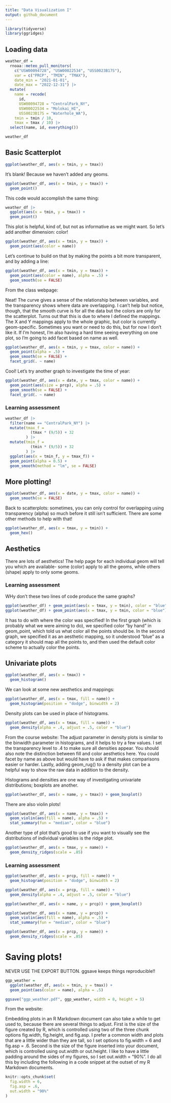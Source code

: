 ```yaml
---
title: "Data Visualization I"
output: github_document
---
```


```r
library(tidyverse)
library(ggridges)
```

## Loading data

```r
weather_df = 
  rnoaa::meteo_pull_monitors(
    c("USW00094728", "USW00022534", "USS0023B17S"),
    var = c("PRCP", "TMIN", "TMAX"), 
    date_min = "2021-01-01",
    date_max = "2022-12-31") |>
  mutate(
    name = recode(
      id, 
      USW00094728 = "CentralPark_NY", 
      USW00022534 = "Molokai_HI",
      USS0023B17S = "Waterhole_WA"),
    tmin = tmin / 10,
    tmax = tmax / 10) |>
  select(name, id, everything())

weather_df
```


## Basic Scatterplot

```r
ggplot(weather_df, aes(x = tmin, y = tmax))
```

It's blank! Because we haven't added any geoms.

```r
ggplot(weather_df, aes(x = tmin, y = tmax)) +
  geom_point()
```

This code would accomplish the same thing:

```r
weather_df |>
  ggplot(aes(x = tmin, y = tmax)) + 
  geom_point()
```

This plot is helpful, kind of, but not as informative as we might want. So let's add another dimension: color! 

```r
ggplot(weather_df, aes(x = tmin, y = tmax)) + 
  geom_point(aes(color = name))
```

Let's continue to build on that by making the points a bit more transparent, and by adding a line:
```r
ggplot(weather_df, aes(x = tmin, y = tmax)) + 
  geom_point(aes(color = name), alpha = .5) +
  geom_smooth(se = FALSE)
```
 
From the class webpage: 

Neat! The curve gives a sense of the relationship between variables, and the transparency shows where data are overlapping. I can’t help but notice, though, that the smooth curve is for all the data but the colors are only for the scatterplot. Turns out that this is due to where I defined the mappings. The X and Y mappings apply to the whole graphic, but color is currently geom-specific. Sometimes you want or need to do this, but for now I don’t like it. If I’m honest, I’m also having a hard time seeing everything on one plot, so I’m going to add facet based on name as well.

```r
ggplot(weather_df, aes(x = tmin, y = tmax, color = name)) + 
  geom_point(alpha = .5) +
  geom_smooth(se = FALSE) + 
  facet_grid(. ~ name)
```

Cool! Let's try another graph to investigate the time of year:

```r
ggplot(weather_df, aes(x = date, y = tmax, color = name)) + 
  geom_point(aes(size = prcp), alpha = .5) +
  geom_smooth(se = FALSE) + 
  facet_grid(. ~ name)
```

### Learning assessment

```r
weather_df |> 
  filter(name == "CentralPark_NY") |> 
  mutate(tmax_f = 
           (tmax * (9/5)) + 32
         ) |> 
  mutate(tmin_f = 
           (tmin * (9/5)) + 32
         ) |> 
  ggplot(aes(x = tmin_f, y = tmax_f)) + 
  geom_point(alpha = 0.5) +
  geom_smooth(method = "lm", se = FALSE)
```

## More plotting! 

```r
ggplot(weather_df, aes(x = date, y = tmax, color = name)) + 
  geom_smooth(se = FALSE) 
```

Back to scatterplots: sometimes, you can only control for overlapping using transparency (alpha) so much before it still isn't sufficient. There are some other methods to help with that! 

```r
ggplot(weather_df, aes(x = tmax, y = tmin)) + 
  geom_hex()
```

## Aesthetics

There are lots of aesthetics! The help page for each individual geom will tell you which are available- some (color) apply to all the geoms, while others (shape) apply to only some geoms. 

### Learning assessment

WHy don't these two lines of code produce the same graphs? 

```r
ggplot(weather_df) + geom_point(aes(x = tmax, y = tmin), color = "blue")
ggplot(weather_df) + geom_point(aes(x = tmax, y = tmin, color = "blue"))
```

It has to do with where the color was specified! In the first graph (which is probably what we were aiming to do), we specified color "by hand" in geom_point, which told us what color all the points should be. In the second graph, we specified it as an aesthetic mapping, so it understood "blue" as a category it should map all the points to, and then used the default color scheme to actually color the points.

## Univariate plots


```r
ggplot(weather_df, aes(x = tmax)) + 
  geom_histogram()
```

We can look at some new aesthetics and mappings: 

```r
ggplot(weather_df, aes(x = tmax, fill = name)) + 
  geom_histogram(position = "dodge", binwidth = 2)
```

Density plots can be used in place of histograms. 

```r
ggplot(weather_df, aes(x = tmax, fill = name)) + 
  geom_density(alpha = .4, adjust = .5, color = "blue")
```

From the course website: The adjust parameter in density plots is similar to the binwidth parameter in histograms, and it helps to try a few values. I set the transparency level to .4 to make sure all densities appear. You should also note the distinction between fill and color aesthetics here. You could facet by name as above but would have to ask if that makes comparisons easier or harder. Lastly, adding geom_rug() to a density plot can be a helpful way to show the raw data in addition to the density.

Histograms and densities are one way of investigating univariate distributions; boxplots are another.

```r
ggplot(weather_df, aes(x = name, y = tmax)) + geom_boxplot()
```

There are also violin plots!

```r
ggplot(weather_df, aes(x = name, y = tmax)) + 
  geom_violin(aes(fill = name), alpha = .5) + 
  stat_summary(fun = "median", color = "blue")
```

Another type of plot that's good to use if you want to visually see the distributions of individual variables is the ridge plot. 

```r
ggplot(weather_df, aes(x = tmax, y = name)) + 
  geom_density_ridges(scale = .85)
```

### Learning assessment

```r
ggplot(weather_df, aes(x = prcp, fill = name)) +
  geom_histogram(position = "dodge", binwidth = 2)
```

```r
ggplot(weather_df, aes(x = prcp, fill = name)) + 
  geom_density(alpha = .4, adjust = .5, color = "blue")
```

```r
ggplot(weather_df, aes(x = name, y = prcp)) + geom_boxplot()
```

```r
ggplot(weather_df, aes(x = name, y = prcp)) + 
  geom_violin(aes(fill = name), alpha = .5) + 
  stat_summary(fun = "median", color = "blue")
```

```r
ggplot(weather_df, aes(x = prcp, y = name)) + 
  geom_density_ridges(scale = .85)
```

# Saving plots! 

NEVER USE THE EXPORT BUTTON. ggsave keeps things reproducible!!

```r
ggp_weather = 
  ggplot(weather_df, aes(x = tmin, y = tmax)) + 
  geom_point(aes(color = name), alpha = .5) 

ggsave("ggp_weather.pdf", ggp_weather, width = 8, height = 5)
```

From the website: 

Embedding plots in an R Markdown document can also take a while to get used to, because there are several things to adjust. First is the size of the figure created by R, which is controlled using two of the three chunk options fig.width, fig.height, and fig.asp. I prefer a common width and plots that are a little wider than they are tall, so I set options to fig.width = 6 and fig.asp = .6. Second is the size of the figure inserted into your document, which is controlled using out.width or out.height. I like to have a little padding around the sides of my figures, so I set out.width = "90%". I do all this by including the following in a code snippet at the outset of my R Markdown documents.

```r
knitr::opts_chunk$set(
  fig.width = 6,
  fig.asp = .6,
  out.width = "90%"
)
```

